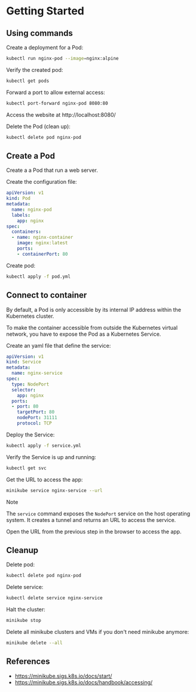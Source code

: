 # Getting Started

## Using commands

Create a deployment for a Pod:
```sh
kubectl run nginx-pod --image=nginx:alpine
```

Verify the created pod:
```sh
kubectl get pods
```

Forward a port to allow external access:
```sh
kubectl port-forward nginx-pod 8080:80
```

Access the website at http://localhost:8080/

Delete the Pod (clean up):
```sh
kubectl delete pod nginx-pod
```


## Create a Pod

Create a a Pod that run a web server.

Create the configuration file:

```yml title="pod.yml"
apiVersion: v1
kind: Pod
metadata:
  name: nginx-pod
  labels:
    app: nginx
spec:
  containers:
  - name: nginx-container
    image: nginx:latest
    ports:
    - containerPort: 80
```

Create pod:

```sh
kubectl apply -f pod.yml
```

## Connect to container

By default, a Pod is only accessible by its internal IP address within the Kubernetes cluster. 

To make the container accessible from outside the Kubernetes virtual network, you have to expose the Pod as a Kubernetes Service.

Create an yaml file that define the service:
```yml title="service.yml"
apiVersion: v1
kind: Service
metadata:
  name: nginx-service
spec:
  type: NodePort
  selector:
    app: nginx
  ports:
  - port: 80
    targetPort: 80
    nodePort: 31111
    protocol: TCP
```

Deploy the Service:
```sh
kubectl apply -f service.yml
```

Verify the Service is up and running:
```sh
kubectl get svc
```

Get the URL to access the app:
```sh
minikube service nginx-service --url
```

> [!NOTE]
> The `service` command exposes the `NodePort` service on the host operating system. It creates a tunnel and returns an URL to access the service.

Open the URL from the previous step in the browser to access the app.

## Cleanup

Delete pod:
```sh
kubectl delete pod nginx-pod
```

Delete service:
```sh
kubectl delete service nginx-service
```

Halt the cluster:
```sh
minikube stop
```

Delete all minikube clusters and VMs if you don't need minikube anymore:
```sh
minikube delete --all
```


## References

- https://minikube.sigs.k8s.io/docs/start/
- https://minikube.sigs.k8s.io/docs/handbook/accessing/
